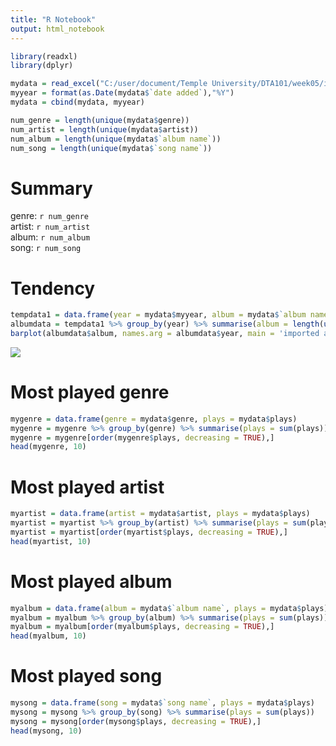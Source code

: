 ---
title: "R Notebook"
output: html_notebook
---


```{r}
library(readxl)
library(dplyr)

mydata = read_excel("C:/user/document/Temple University/DTA101/week05/itunes.xlsx", sheet = "cleaned")
myyear = format(as.Date(mydata$`date added`),"%Y")
mydata = cbind(mydata, myyear)

num_genre = length(unique(mydata$genre))
num_artist = length(unique(mydata$artist))
num_album = length(unique(mydata$`album name`))
num_song = length(unique(mydata$`song name`))
```

# Summary
genre: `r num_genre`  
artist: `r num_artist`  
album: `r num_album`  
song: `r num_song`  

# Tendency
```{r}
tempdata1 = data.frame(year = mydata$myyear, album = mydata$`album name`)
albumdata = tempdata1 %>% group_by(year) %>% summarise(album = length(unique(album)))
barplot(albumdata$album, names.arg = albumdata$year, main = 'imported album/year')
```
![](treemap.png)


# Most played genre
```{r}
mygenre = data.frame(genre = mydata$genre, plays = mydata$plays)
mygenre = mygenre %>% group_by(genre) %>% summarise(plays = sum(plays))
mygenre = mygenre[order(mygenre$plays, decreasing = TRUE),]
head(mygenre, 10)
```
# Most played artist
```{r}
myartist = data.frame(artist = mydata$artist, plays = mydata$plays)
myartist = myartist %>% group_by(artist) %>% summarise(plays = sum(plays))
myartist = myartist[order(myartist$plays, decreasing = TRUE),]
head(myartist, 10)
```

# Most played album
```{r}
myalbum = data.frame(album = mydata$`album name`, plays = mydata$plays)
myalbum = myalbum %>% group_by(album) %>% summarise(plays = sum(plays))
myalbum = myalbum[order(myalbum$plays, decreasing = TRUE),]
head(myalbum, 10)
```

# Most played song
```{r}
mysong = data.frame(song = mydata$`song name`, plays = mydata$plays)
mysong = mysong %>% group_by(song) %>% summarise(plays = sum(plays))
mysong = mysong[order(mysong$plays, decreasing = TRUE),]
head(mysong, 10)
```
